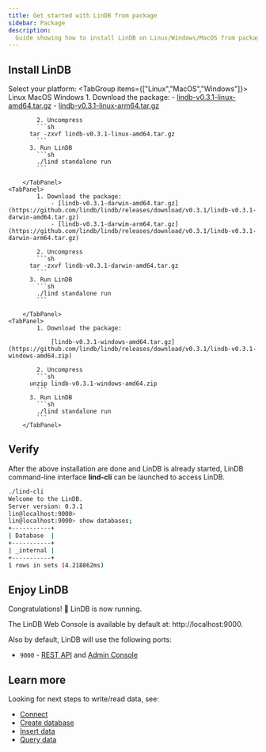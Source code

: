 ```yaml
---
title: Get started with LinDB from package
sidebar: Package 
description:
  Guide showing how to install LinDB on Linux/Windows/MacOS from package.
---
```


## Install LinDB

Select your platform:
<TabGroup items={["Linux","MacOS","Windows"]}>
	<TabList>
  	<Tab>Linux</Tab>
    <Tab>MacOS</Tab>
    <Tab>Windows</Tab>
  </TabList>
  <TabPanels>
    <TabPanel>
			1. Download the package:
				- [lindb-v0.3.1-linux-amd64.tar.gz](https://github.com/lindb/lindb/releases/download/v0.3.1/lindb-v0.3.1-linux-amd64.tar.gz)
				- [lindb-v0.3.1-linux-arm64.tar.gz](https://github.com/lindb/lindb/releases/download/v0.3.1/lindb-v0.3.1-linux-arm64.tar.gz)
			
			2. Uncompress
			```sh
		  tar -zxvf lindb-v0.3.1-linux-amd64.tar.gz
			```
		  3. Run LinDB
			```sh
			./lind standalone run
			```

		</TabPanel>
    <TabPanel>
			1. Download the package:
				- [lindb-v0.3.1-darwin-amd64.tar.gz](https://github.com/lindb/lindb/releases/download/v0.3.1/lindb-v0.3.1-darwin-amd64.tar.gz)
				- [lindb-v0.3.1-darwim-arm64.tar.gz](https://github.com/lindb/lindb/releases/download/v0.3.1/lindb-v0.3.1-darwin-arm64.tar.gz)
			
			2. Uncompress
			```sh
		  tar -zxvf lindb-v0.3.1-darwin-amd64.tar.gz
			```
		  3. Run LinDB
			```sh
			./lind standalone run
			```

		</TabPanel>
    <TabPanel>
			1. Download the package:

				[lindb-v0.3.1-windows-amd64.tar.gz](https://github.com/lindb/lindb/releases/download/v0.3.1/lindb-v0.3.1-windows-amd64.zip)
			
			2. Uncompress
			```sh
		  unzip lindb-v0.3.1-windows-amd64.zip
			```
		  3. Run LinDB
			```sh
			./lind standalone run
			```
		</TabPanel>
  </TabPanels>
</TabGroup>

## Verify
After the above installation are done and LinDB is already started, LinDB command-line interface **lind-cli** can be launched to access LinDB.

```bash
./lind-cli
Welcome to the LinDB.
Server version: 0.3.1
lin@localhost:9000>
lin@localhost:9000> show databases;
+-----------+
| Database  |
+-----------+
| _internal |
+-----------+
1 rows in sets (4.218862ms)
```

## Enjoy LinDB

Congratulations! 🎉 LinDB is now running.

The LinDB Web Console is available by default at: http://localhost:9000.

Also by default, LinDB will use the following ports:

- `9000` - [REST API](/docs/lindb/api/index) and [Admin Console](/docs/lindb/admin-console/index)

## Learn more

Looking for next steps to write/read data, see:

- [Connect](/docs/lindb/developer-guide/connect)
- [Create database](/docs/lindb/developer-guide/create-database)
- [Insert data](/docs/lindb/developer-guide/insert-data)
- [Query data](/docs/lindb/developer-guide/query-data)
